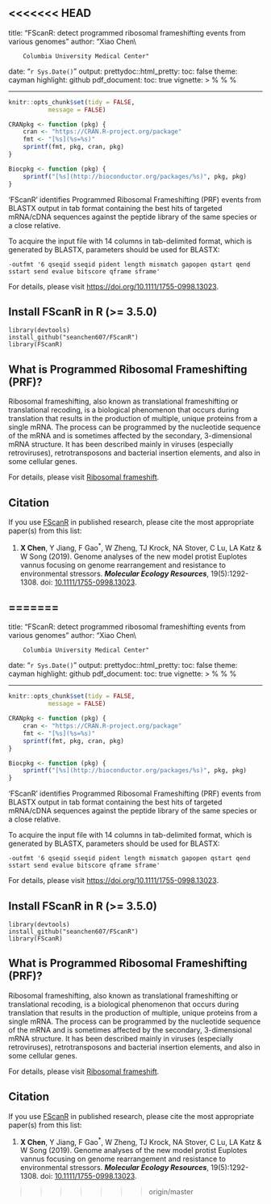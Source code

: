 <<<<<<< HEAD
---
title: "FScanR: detect programmed ribosomal frameshifting events from various genomes"
author: "Xiao Chen\\

        Columbia University Medical Center"
date: "`r Sys.Date()`"
output:
  prettydoc::html_pretty:
    toc: false
    theme: cayman
    highlight: github
  pdf_document:
    toc: true
vignette: >
  %\VignetteIndexEntry{ggtree}
  %\VignetteEngine{knitr::rmarkdown}
  %\usepackage[utf8]{inputenc}
---

```r
knitr::opts_chunk$set(tidy = FALSE,
		   message = FALSE)
```


```r
CRANpkg <- function (pkg) {
    cran <- "https://CRAN.R-project.org/package"
    fmt <- "[%s](%s=%s)"
    sprintf(fmt, pkg, cran, pkg)
}

Biocpkg <- function (pkg) {
    sprintf("[%s](http://bioconductor.org/packages/%s)", pkg, pkg)
}

```



‘FScanR’ identifies Programmed Ribosomal Frameshifting (PRF) events from BLASTX output 
in tab format containing the best hits of targeted mRNA/cDNA sequences against 
the peptide library of the same species or a close relative.

To acquire the input file with 14 columns in tab-delimited format, which is generated by BLASTX, parameters should be used for BLASTX: 

	-outfmt '6 qseqid sseqid pident length mismatch gapopen qstart qend sstart send evalue bitscore qframe sframe'

For details, please visit <https://doi.org/10.1111/1755-0998.13023>.

##  Install FScanR in R (>= 3.5.0)

	library(devtools)
	install_github("seanchen607/FScanR")
	library(FScanR)

##  What is Programmed Ribosomal Frameshifting (PRF)?

Ribosomal frameshifting, also known as translational frameshifting or translational recoding, is a biological phenomenon 
that occurs during translation that results in the production of multiple, unique proteins from a single mRNA. 
The process can be programmed by the nucleotide sequence of the mRNA and is sometimes affected by the secondary, 3-dimensional mRNA structure.
It has been described mainly in viruses (especially retroviruses), retrotransposons and bacterial insertion elements, and also in some cellular genes.

For details, please visit [Ribosomal frameshift](https://en.wikipedia.org/wiki/Ribosomal_frameshift).

##  Citation

If you use [FScanR](https://github.com/seanchen607/FScanR) in
published research, please cite the most appropriate paper(s) from this
list:

1.  **X Chen**, Y Jiang, F Gao<sup>\*</sup>, W Zheng, TJ Krock, NA Stover, C Lu, LA Katz & W Song (2019). 
    Genome analyses of the new model protist Euplotes vannus focusing on genome rearrangement and resistance 
    to environmental stressors. ***Molecular Ecology Resources***, 19(5):1292-1308. doi:
    [10.1111/1755-0998.13023](https://doi.org/10.1111/1755-0998.13023).

=======
---
title: "FScanR: detect programmed ribosomal frameshifting events from various genomes"
author: "Xiao Chen\\

        Columbia University Medical Center"
date: "`r Sys.Date()`"
output:
  prettydoc::html_pretty:
    toc: false
    theme: cayman
    highlight: github
  pdf_document:
    toc: true
vignette: >
  %\VignetteIndexEntry{ggtree}
  %\VignetteEngine{knitr::rmarkdown}
  %\usepackage[utf8]{inputenc}
---

```{r style, echo=FALSE, results="asis", message=FALSE}
knitr::opts_chunk$set(tidy = FALSE,
		   message = FALSE)
```


```{r echo=FALSE}
CRANpkg <- function (pkg) {
    cran <- "https://CRAN.R-project.org/package"
    fmt <- "[%s](%s=%s)"
    sprintf(fmt, pkg, cran, pkg)
}

Biocpkg <- function (pkg) {
    sprintf("[%s](http://bioconductor.org/packages/%s)", pkg, pkg)
}

```



‘FScanR’ identifies Programmed Ribosomal Frameshifting (PRF) events from BLASTX output 
in tab format containing the best hits of targeted mRNA/cDNA sequences against 
the peptide library of the same species or a close relative.

To acquire the input file with 14 columns in tab-delimited format, which is generated by BLASTX, parameters should be used for BLASTX: 

	-outfmt '6 qseqid sseqid pident length mismatch gapopen qstart qend sstart send evalue bitscore qframe sframe'

For details, please visit <https://doi.org/10.1111/1755-0998.13023>.

##  Install FScanR in R (>= 3.5.0)

	library(devtools)
	install_github("seanchen607/FScanR")
	library(FScanR)

##  What is Programmed Ribosomal Frameshifting (PRF)?

Ribosomal frameshifting, also known as translational frameshifting or translational recoding, is a biological phenomenon 
that occurs during translation that results in the production of multiple, unique proteins from a single mRNA. 
The process can be programmed by the nucleotide sequence of the mRNA and is sometimes affected by the secondary, 3-dimensional mRNA structure.
It has been described mainly in viruses (especially retroviruses), retrotransposons and bacterial insertion elements, and also in some cellular genes.

For details, please visit [Ribosomal frameshift](https://en.wikipedia.org/wiki/Ribosomal_frameshift).

##  Citation

If you use [FScanR](https://github.com/seanchen607/FScanR) in
published research, please cite the most appropriate paper(s) from this
list:

1.  **X Chen**, Y Jiang, F Gao<sup>\*</sup>, W Zheng, TJ Krock, NA Stover, C Lu, LA Katz & W Song (2019). 
    Genome analyses of the new model protist Euplotes vannus focusing on genome rearrangement and resistance 
    to environmental stressors. ***Molecular Ecology Resources***, 19(5):1292-1308. doi:
    [10.1111/1755-0998.13023](https://doi.org/10.1111/1755-0998.13023).

>>>>>>> origin/master
